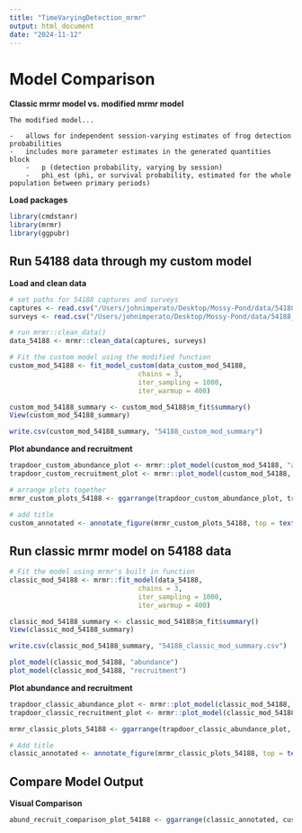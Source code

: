 ```yaml
---
title: "TimeVaryingDetection_mrmr"
output: html_document
date: "2024-11-12"
---
```


# Model Comparison 

**Classic mrmr model vs. modified mrmr model**

    The modified model...

    -   allows for independent session-varying estimates of frog detection probabilities
    -   includes more parameter estimates in the generated quantities block
        -   p (detection probability, varying by session)
        -   phi_est (phi, or survival probability, estimated for the whole population between primary periods)

**Load packages**
```r
library(cmdstanr)
library(mrmr)
library(ggpubr)
```

## Run 54188 data through my custom model

**Load and clean data**
```r
# set paths for 54188 captures and surveys
captures <- read.csv("/Users/johnimperato/Desktop/Mossy-Pond/data/54188_capture.csv")  
surveys <- read.csv("/Users/johnimperato/Desktop/Mossy-Pond/data/54188_survey.csv")   

# run mrmr::clean_data()
data_54188 <- mrmr::clean_data(captures, surveys)
```

```r
# Fit the custom model using the modified function
custom_mod_54188 <- fit_model_custom(data_custom_mod_54188,
                                chains = 3, 
                                iter_sampling = 1000, 
                                iter_warmup = 400)

custom_mod_54188_summary <- custom_mod_54188$m_fit$summary()
View(custom_mod_54188_summary)

write.csv(custom_mod_54188_summary, "54188_custom_mod_summary")

```

**Plot abundance and recruitment**
```r

trapdoor_custom_abundance_plot <- mrmr::plot_model(custom_mod_54188, "abundance")
trapdoor_custom_recruitment_plot <- mrmr::plot_model(custom_mod_54188, "recruitment")

# arrange plots together
mrmr_custom_plots_54188 <- ggarrange(trapdoor_custom_abundance_plot, trapdoor_custom_recruitment_plot, ncol =1)

# add title
custom_annotated <- annotate_figure(mrmr_custom_plots_54188, top = text_grob("Time-Varying Detection mrmr", size = 14, face = "bold"))

```

## Run classic mrmr model on 54188 data 

```r

# Fit the model using mrmr's built in function
classic_mod_54188 <- mrmr::fit_model(data_54188,
                                chains = 3, 
                                iter_sampling = 1000, 
                                iter_warmup = 400)

classic_mod_54188_summary <- classic_mod_54188$m_fit$summary()
View(classic_mod_54188_summary)

write.csv(classic_mod_54188_summary, "54188_classic_mod_summary.csv")

plot_model(classic_mod_54188, "abundance")
plot_model(classic_mod_54188, "recruitment")

```

**Plot abundance and recruitment**
```r

trapdoor_classic_abundance_plot <- mrmr::plot_model(classic_mod_54188, "abundance")
trapdoor_classic_recruitment_plot <- mrmr::plot_model(classic_mod_54188, "recruitment")

mrmr_classic_plots_54188 <- ggarrange(trapdoor_classic_abundance_plot, trapdoor_classic_recruitment_plot, ncol =1)

# Add title
classic_annotated <- annotate_figure(mrmr_classic_plots_54188, top = text_grob("Classic mrmr", size = 14, face = "bold"))

```

## Compare Model Output

**Visual Comparison**
```r

abund_recruit_comparison_plot_54188 <- ggarrange(classic_annotated, custom_annotated, ncol=2)

```
